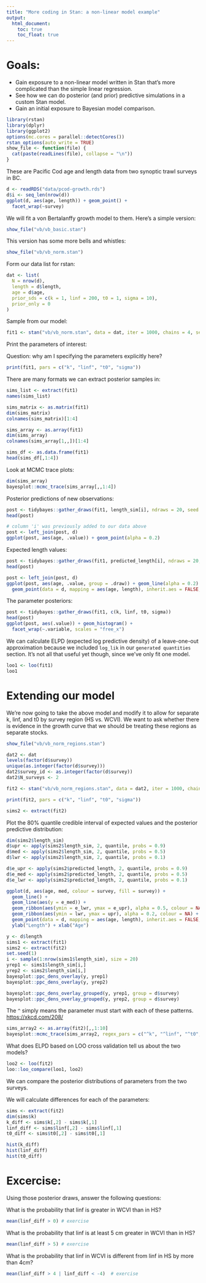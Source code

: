 ```yaml
---
title: "More coding in Stan: a non-linear model example"
output:
  html_document:
    toc: true
    toc_float: true
---
```


# Goals:

- Gain exposure to a non-linear model written in Stan that's more complicated than the simple linear regression.
- See how we can do posterior (and prior) predictive simulations in a custom Stan model.
- Gain an initial exposure to Bayesian model comparison.

```r
library(rstan)
library(dplyr)
library(ggplot2)
options(mc.cores = parallel::detectCores())
rstan_options(auto_write = TRUE)
show_file <- function(file) {
  cat(paste(readLines(file), collapse = "\n"))
}
```

These are Pacific Cod age and length data from two synoptic trawl surveys in BC.

```r
d <- readRDS("data/pcod-growth.rds")
d$i <- seq_len(nrow(d))
ggplot(d, aes(age, length)) + geom_point() +
  facet_wrap(~survey)
```

We will fit a von Bertalanffy growth model to them. Here's a simple version:

```r
show_file("vb/vb_basic.stan")
```

This version has some more bells and whistles:

```r
show_file("vb/vb_norm.stan")
```

Form our data list for rstan:

```r
dat <- list(
  N = nrow(d),
  length = d$length,
  age = d$age,
  prior_sds = c(k = 1, linf = 200, t0 = 1, sigma = 10),
  prior_only = 0
)
```

Sample from our model:

```r
fit1 <- stan("vb/vb_norm.stan", data = dat, iter = 1000, chains = 4, seed = 9129)
```

Print the parameters of interest:

Question: why am I specifying the parameters explicitly here?

```r
print(fit1, pars = c("k", "linf", "t0", "sigma"))
```

There are many formats we can extract posterior samples in:

```r
sims_list <- extract(fit1)
names(sims_list)

sims_matrix <- as.matrix(fit1)
dim(sims_matrix)
colnames(sims_matrix)[1:4]

sims_array <- as.array(fit1)
dim(sims_array)
colnames(sims_array[1,,])[1:4]

sims_df <- as.data.frame(fit1)
head(sims_df[,1:4])
```

Look at MCMC trace plots:

```r
dim(sims_array)
bayesplot::mcmc_trace(sims_array[,,1:4])
```

Posterior predictions of new observations:

```r
post <- tidybayes::gather_draws(fit1, length_sim[i], ndraws = 20, seed = 9283)
head(post)

# column 'i' was previously added to our data above
post <- left_join(post, d)
ggplot(post, aes(age, .value)) + geom_point(alpha = 0.2)
```

Expected length values:

```r
post <- tidybayes::gather_draws(fit1, predicted_length[i], ndraws = 20, seed = 9283)
head(post)

post <- left_join(post, d)
ggplot(post, aes(age, .value, group = .draw)) + geom_line(alpha = 0.2) +
  geom_point(data = d, mapping = aes(age, length), inherit.aes = FALSE, alpha = 0.2)
```

The parameter posteriors:

```r
post <- tidybayes::gather_draws(fit1, c(k, linf, t0, sigma))
head(post)
ggplot(post, aes(.value)) + geom_histogram() +
  facet_wrap(~.variable, scales = "free_x")
```

We can calculate ELPD (expected log predictive density) of a leave-one-out approximation because we included `log_lik` in our `generated quantities` section. It's not all that useful yet though, since we've only fit one model.

```r
loo1 <- loo(fit1)
loo1
```

# Extending our model

We're now going to take the above model and modify it to allow for separate k, linf, and t0 by survey region (HS vs. WCVI). We want to ask whether there is evidence in the growth curve that we should be treating these regions as separate stocks.

```r
show_file("vb/vb_norm_regions.stan")
```

```r
dat2 <- dat
levels(factor(d$survey))
unique(as.integer(factor(d$survey)))
dat2$survey_id <- as.integer(factor(d$survey))
dat2$N_surveys <- 2

fit2 <- stan("vb/vb_norm_regions.stan", data = dat2, iter = 1000, chains = 4, seed = 9129)
```

```r
print(fit2, pars = c("k", "linf", "t0", "sigma"))
```

```r
sims2 <- extract(fit2)
```

Plot the 80% quantile credible interval of expected values and the posterior predictive distribution:

```r
dim(sims2$length_sim)
d$upr <- apply(sims2$length_sim, 2, quantile, probs = 0.9)
d$med <- apply(sims2$length_sim, 2, quantile, probs = 0.5)
d$lwr <- apply(sims2$length_sim, 2, quantile, probs = 0.1)

d$e_upr <- apply(sims2$predicted_length, 2, quantile, probs = 0.9)
d$e_med <- apply(sims2$predicted_length, 2, quantile, probs = 0.5)
d$e_lwr <- apply(sims2$predicted_length, 2, quantile, probs = 0.1)

ggplot(d, aes(age, med, colour = survey, fill = survey)) + 
  geom_line() +
  geom_line(aes(y = e_med)) +
  geom_ribbon(aes(ymin = e_lwr, ymax = e_upr), alpha = 0.5, colour = NA) +
  geom_ribbon(aes(ymin = lwr, ymax = upr), alpha = 0.2, colour = NA) +
  geom_point(data = d, mapping = aes(age, length), inherit.aes = FALSE, alpha = 0.2) +
  ylab("Length") + xlab("Age")
```

```r
y <- d$length
sims1 <- extract(fit1)
sims2 <- extract(fit2)
set.seed(1)
i <- sample(1:nrow(sims1$length_sim), size = 20)
yrep1 <- sims1$length_sim[i,]
yrep2 <- sims2$length_sim[i,]
bayesplot::ppc_dens_overlay(y, yrep1)
bayesplot::ppc_dens_overlay(y, yrep2)

bayesplot::ppc_dens_overlay_grouped(y, yrep1, group = d$survey)
bayesplot::ppc_dens_overlay_grouped(y, yrep2, group = d$survey)
```

The `^` simply means the parameter must start with each of these patterns.
<https://xkcd.com/208/>

```r
sims_array2 <- as.array(fit2)[,,1:10]
bayesplot::mcmc_trace(sims_array2, regex_pars = c("^k", "^linf", "^t0", "^sigma"))
```

What does ELPD based on LOO cross validation tell us about the two models?

```r
loo2 <- loo(fit2)
loo::loo_compare(loo1, loo2)
```

We can compare the posterior distributions of parameters from the two surveys.

We will calculate differences for each of the parameters:

```r
sims <- extract(fit2)
dim(sims$k)
k_diff <- sims$k[,2] - sims$k[,1]
linf_diff <- sims$linf[,2] - sims$linf[,1]
t0_diff <- sims$t0[,2] - sims$t0[,1]
```

```r
hist(k_diff)
hist(linf_diff)
hist(t0_diff)
```

# Excercise:

Using those posterior draws, answer the following questions:

What is the probability that linf is greater in WCVI than in HS?

```r
mean(linf_diff > 0) # exercise
```

What is the probability that linf is at least 5 cm greater in WCVI than in HS?

```r
mean(linf_diff > 5) # exercise
```

What is the probability that linf in WCVI is different from linf in HS by more than 4cm?

```r
mean(linf_diff > 4 | linf_diff < -4)  # exercise
```
